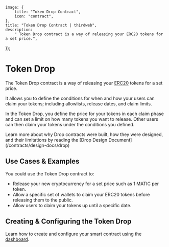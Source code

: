 
	image: {
		title: "Token Drop Contract",
		icon: "contract",
	},
	title: "Token Drop Contract | thirdweb",
	description:
		" Token Drop contract is a way of releasing your ERC20 tokens for a set price.",
});

# Token Drop

The Token Drop contract is a way of releasing your <a href="https://eips.ethereum.org/EIPS/eip-20">ERC20</a>
tokens for a set price.

It allows you to define the conditions for when and how your users can claim
your tokens; including allowlists, release dates, and claim limits.

In the Token Drop, you define the price for your tokens in each claim phase and can set a
limit on how many tokens you want to release. Other users can then claim your tokens under
the conditions you defined.

<Callout title="Drop Design" variant="info">
	Learn more about why Drop contracts were built, how they were designed, and
	their limitations by reading the [Drop Design
	Document](/contracts/design-docs/drop)
</Callout>

## Use Cases & Examples

You could use the Token Drop contract to:

- Release your new cryptocurrency for a set price such as 1 MATIC per token.
- Allow a specific set of wallets to claim your ERC20 tokens before releasing them to the public.
- Allow users to claim your tokens up until a specific date.

## Creating & Configuring the Token Drop

Learn how to create and configure your smart contract using the [dashboard](https://thirdweb.com/dashboard).
